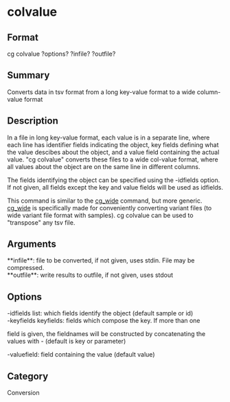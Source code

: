 = colvalue =

== Format ==
cg colvalue ?options? ?infile? ?outfile?

== Summary ==
Converts data in tsv format from a long key-value format to a wide column-value format

== Description ==
In a file in long key-value format, each value is in a separate line,
where each line has identifier fields indicating the object, key fields defining
what the value descibes about the object, and a value field containing the actual value.
"cg colvalue" converts these files to a wide col-value format, where all values
about the object are on the same line in different columns.

The fields identifying the object can be specified using the -idfields option. If not given,
all fields except the key and value fields will be used as idfields.

This command is similar to the [[cg_wide]] command, but more generic. [[cg_wide]] is specifically made
for conveniently converting variant files (to wide variant file format with samples). 
cg colvalue can be used to "transpose" any tsv file.

== Arguments ==
; **infile**: file to be converted, if not given, uses stdin. File may be compressed.
; **outfile**: write results to outfile, if not given, uses stdout

== Options ==
; -idfields list: which fields identify the object (default sample or id)
; -keyfields keyfields: fields which compose the key. If more than one
field is given, the fieldnames will be constructed by concatenating the values with - (default is key or parameter)
; -valuefield: field containing the value (default value)

== Category ==
Conversion
